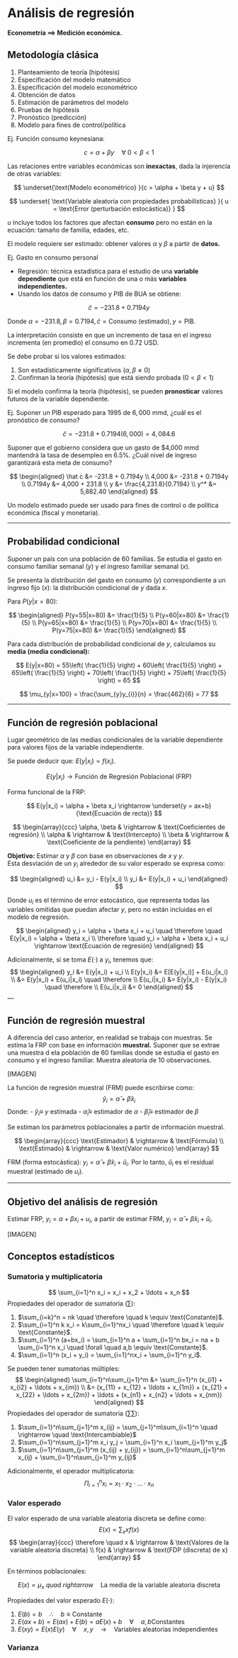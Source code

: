 # Análisis de regresión

**Econometría $\implies$ Medición económica.**

## Metodología clásica

1. Planteamiento de teoría (hipótesis)  
2. Especificación del modelo matemático  
3. Especificación del modelo econométrico  
4. Obtención de datos  
5. Estimación de parámetros del modelo  
6. Pruebas de hipótesis  
7. Pronóstico (predicción)  
8. Modelo para fines de control/política  

Ej. Función consumo keynesiana:

$$
c = \alpha + \beta y \quad \forall \ 0< \beta <1
$$

Las relaciones entre variables económicas son **inexactas**, dada la injerencia de otras variables:

$$ 
\underset{\text{Modelo econométrico} }{c = \alpha + \beta y + u}
$$

$$ 
\underset{ \text{Variable aleatoria con propiedades probabilísticas} }{ u = \text{Error (perturbación estocástica)} } 
$$

$u$ incluye todos los factores que afectan **consumo** pero no están en la ecuación: tamaño de familia, edades, etc.

El modelo requiere ser estimado: obtener valores $\alpha$ y $\beta$ a partir de **datos.**

Ej. Gasto en consumo personal

- Regresión: técnica estadística para el estudio de una **variable dependiente** que está en función de una o más **variables independientes.**
- Usando los datos de consumo y PIB de BUA se obtiene:

$$ 
\hat c = -231.8 + 0.7194 y
$$

Donde $\alpha = -231.8, \beta = 0.7194, \hat c = \text{Consumo (estimado)}, y = \text{PIB}$.

La interpretación consiste en que un incremento de tasa en el ingreso incrementa (en promedio) el consumo en 0.72 USD.

Se debe probar si los valores estimados:

1. Son estadísticamente significativos $(\alpha, \beta \neq 0)$  
2. Confirman la teoría (hipótesis) que está siendo probada $(0<\beta<1)$  

Si el modelo confirma la teoría (hipótesis), se pueden **pronosticar** valores futuros de la variable dependiente.

Ej. Suponer un PIB esperado para 1995 de $6,000$ mmd, ¿cuál es el pronóstico de consumo?

$$
\hat c = -231.8 + 0.7194(6,000) = 4,084.6 
$$

Suponer que el gobierno considera que un gasto de \$4,000 mmd mantendrá la tasa de desempleo en 6.5%. ¿Cuál nivel de ingreso garantizará esta meta de consumo?

$$
\begin{aligned} 
\hat c &= -231.8 + 0.7194y \\
4,000 &= -231.8 + 0.7194y \\ 
0.7194y &= 4,000 + 231.8 \\ 
y &= \frac{4,231.8}{0.7194} \\ 
y^* &= 5,882.40 
\end{aligned}
$$

Un modelo estimado puede ser usado para fines de control o de política económica (fiscal y monetaria).

---

## Probabilidad condicional

Suponer un país con una población de 60 familias. Se estudia el gasto en consumo familiar semanal $(y)$ y el ingreso familiar semanal $(x)$.

Se presenta la distribución del gasto en consumo $(y)$ correspondiente a un ingreso fijo $(x)$: la distribución condicional de $y$ dada $x$.

Para $P(y|x = 80)$:

$$ 
\begin{aligned} 
P(y=55|x=80) &= \frac{1}{5} \\ 
P(y=60|x=80) &= \frac{1}{5} \\ 
P(y=65|x=80) &= \frac{1}{5} \\ 
P(y=70|x=80) &= \frac{1}{5} \\ 
P(y=75|x=80) &= \frac{1}{5} 
\end{aligned} 
$$

Para cada distribución de probabilidad condicional de $y$, calculamos su **media (media condicional):**

$$ 
E(y|x=80) = 55\left( \frac{1}{5} \right) + 60\left( \frac{1}{5} \right) + 65\left( \frac{1}{5} \right) + 70\left( \frac{1}{5} \right) + 75\left( \frac{1}{5} \right) = 65
$$

$$
\mu_{y|x=100} = \frac{\sum_{y}y_{i}}{n} = \frac{462}{6} = 77
$$

---

## Función de regresión poblacional

Lugar geométrico de las medias condicionales de la variable dependiente para valores fijos de la variable independiente.

Se puede deducir que: $E(y|x_i) = f(x_i)$.

$$
E(y|x_i) \rightarrow \text{Función de Regresión Poblacional (FRP)}
$$

Forma funcional de la FRP:

$$
E(y|x_i) = \alpha + \beta x_i \rightarrow \underset{y = ax+b}{\text{Ecuación de recta}}
$$

$$
\begin{array}{ccc} 
\alpha, \beta & \rightarrow & \text{Coeficientes de regresión} \\
\alpha & \rightarrow & \text{Intercepto} \\
\beta & \rightarrow & \text{Coeficiente de la pendiente}
\end{array}
$$

**Objetivo:** Estimar $\alpha$ y $\beta$ con base en observaciones de $x$ y $y$.  
Esta desviación de un $y_i$ alrededor de su valor esperado se expresa como:

$$
\begin{aligned}
u_i &= y_i - E(y|x_i) \\
y_i &= E(y|x_i) + u_i
\end{aligned}
$$

Donde $u_i$ es el término de error estocástico, que representa todas las variables omitidas que puedan afectar $y$, pero no están incluidas en el modelo de regresión.

$$
\begin{aligned}
y_i = \alpha + \beta x_i + u_i \quad \therefore \quad E(y|x_i) = \alpha + \beta x_i \\
\therefore \quad y_i = \alpha + \beta x_i + u_i \rightarrow \text{Ecuación de regresión}
\end{aligned}
$$

Adicionalmente, si se toma $E(\cdot)$ a $y_i$, tenemos que:
$$
\begin{aligned}
y_i &= E(y|x_i) + u_i \\
E(y|x_i) &= E[E(y|x_i)] + E(u_i|x_i) \\
&= E(y|x_i) + E(u_i|x_i) \quad \therefore \\
E(u_i|x_i) &= E(y|x_i) - E(y|x_i) \quad \therefore \\
E(u_i|x_i) &= 0
\end{aligned}
$$
---

## Función de regresión muestral


A diferencia del caso anterior, en realidad se trabaja con muestras. Se estima la FRP con base en información **muestral.** 
Suponer que se extrae una muestra d ela población de 60 familias donde se estudia el gasto en consumo y el ingreso familiar.
Muestra aleatoria de 10 observaciones.

[IMAGEN]

La función de regresión muestral (FRM) puede escribirse como:
$$
\hat y_i = \hat \alpha + \hat \beta x_i 
$$
Donde:
- $\hat y_i \equiv$ $y$ estimada
- $\hat \alpha_i \equiv$ estimador de $\alpha$
- $\hat \beta_i \equiv$ estimador de $\beta$

Se estiman los parámetros poblacionales a partir de información muestral.


$$
\begin{array}{ccc}
\text{Estimador} & \rightarrow & \text{Fórmula} \\
\text{Estimado} & \rightarrow & \text{Valor numérico}
\end{array}
$$

FRM (forma estocástica): $y_i = \hat \alpha + \hat \beta x_i + \hat u_i$. Por lo tanto, $\hat u_i$ es el residual muestral (estimado de $u_i$).

---

## Objetivo del análisis de regresión

Estimar FRP, $y_i = \alpha + \beta x_i + u_i$, a partir de estimar FRM, $y_i = \hat \alpha + \hat \beta x_i + \hat u_i$.

[IMAGEN]

## Conceptos estadísticos

### Sumatoria y multiplicatoria
$$
\sum_{i=1}^n x_i = x_i + x_2 + \ldots + x_n
$$
Propiedades del operador de sumatoria $(\sum)$:

1. $\sum_{i=k}^n = nk \quad \therefore \quad k \equiv \text{Constante}$.
2. $\sum_{i=1}^n k x_i = k\sum_{i=1}^nx_i \quad \therefore \quad k \equiv \text{Constante}$.
3. $\sum_{i=1}^n (a+bx_i) = \sum_{i=1}^n a + \sum_{i=1}^n bx_i = na + b \sum_{i=1}^n x_i \quad \forall \quad a,b \equiv \text{Constante}$.
4. $\sum_{i=1}^n (x_i + y_i) = \sum_{i=1}^nx_i + \sum_{i=1}^n y_i$.

Se pueden tener sumatorias múltiples:
$$
\begin{aligned}
\sum_{i=1}^n\sum_{j=1}^m &= \sum_{i=1}^n (x_{i1} + x_{i2} + \ldots + x_{im}) \\
&= (x_{11} + x_{12} + \ldots + x_{1m}) + (x_{21} + x_{22} + \ldots + x_{2m})  + \ldots + (x_{n1} + x_{n2} + \ldots + x_{nm})
\end{aligned}
$$
Propiedades del operador de sumatoria $(\sum \sum)$:

1. $\sum_{i=1}^n\sum_{j=1}^m x_{ij} = \sum_{j=1}^m\sum_{i=1}^n \quad \rightarrow \quad \text{Intercambiable}$
2. $\sum_{i=1}^n\sum_{j=1}^m x_i y_j = \sum_{i=1}^n x_i \sum_{j=1}^m y_j$
3. $\sum_{i=1}^n\sum_{j=1}^m (x_{ij} + y_{ij}) = \sum_{i=1}^n\sum_{j=1}^m x_{ij} + \sum_{i=1}^n\sum_{j=1}^m y_{ij}$

Adicionalmente, el operador multiplicatoria:
$$
\Pi_{i=1}^n x_i = x_1\cdot x_2 \cdot \ldots \cdot x_n
$$

### Valor esperado

El valor esperado de una variable aleatoria discreta se define como:
$$
E(x) = \sum_x xf(x)
$$
$$
\begin{array}{ccc}
\therefore \quad x & \rightarrow & \text{Valores de la variable aleatoria discreta} \\
f(x) & \rightarrow & \text{FDP (discreta) de x}
\end{array}
$$

En términos poblacionales:

$$
E(x) = \mu_x \ quad \ rightarrow \quad \text{La media de la variable aleatoria discreta}
$$

Propiedades del valor esperado $E(\cdot)$:

1. $E(b) = b \quad \therefore \quad b \equiv \text{Constante}$
2. $E(ax + b) = E(ax) + E(b) = aE(x) + b \quad \forall \quad a,b \text{Constantes}$
3. $E(xy) = E(x)E(y) \quad \forall \quad x,y \quad \rightarrow \quad \text{Variables aleatorias independientes}$

### Varianza